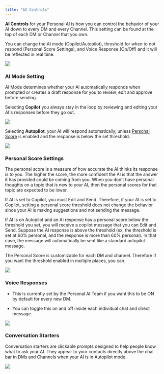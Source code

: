 ```yaml
---
title: "AI Controls"
---
```


**AI Controls** for your Personal AI is how you can control the behavior of your AI down to every DM and every Channel. This setting can be found at the top of each DM or Channel that you own.

You can change the AI mode (Copilot/Autopilot), threshold for when to not respond (Personal Score Settings), and Voice Response (On/Off) and it will be reflected in real time.

![](/images/image.png)

### AI Mode Setting

AI Mode determines whether your AI automatically responds when prompted or creates a draft response for you to review, edit and approve before sending.

Selecting **Copilot** you always stay in the loop by reviewing and editing your AI's responses before they go out.

![](/images/image.png)

Selecting **Autopilot**, your AI will respond automatically, unless [Personal Score](/o/nbVBaUyixnBYw8JgeVIt/s/dbMN7r709l6jIY1z4OHN/messaging-your-ai/ai-controls#personal-score-settings) is enabled and the response is below the set threshold.

![](/images/image.png)

### Personal Score Settings

The personal score is a measure of how accurate the AI thinks its response is to you. The higher the score, the more confident the AI is that the answer it has provided could be coming from you. When you don’t have personal thoughts on a topic that is new to your AI, then the personal scores for that topic are expected to be lower.

If AI is set to Copilot, you must Edit and Send. Therefore, if your AI is set to Copilot, setting a personal score threshold does not change the behavior since your AI is making suggestions and not sending the message.

If AI is on Autopilot and an AI response has a personal score below the threshold you set, you will receive a copilot message that you can Edit and Send. Suppose the AI response is above the threshold (ex, the threshold is set at 60% personal, and the response is more than 60% personal). In that case, the message will automatically be sent like a standard autopilot message.

The Personal Score is customizable for each DM and channel. Therefore if you want the threshold enabled in multiple places, you can.

![](/images/image.png)

### Voice Responses

* This is currently set by the Personal AI Team if you want this to be ON by default for every new DM.

* You can toggle this on and off inside each individual chat and direct message.

![](/images/image.png)

### **Conversation Starters**

Conversation starters are clickable prompts designed to help people know what to ask your AI. They appear to your contacts directly above the chat bar in DMs and Channels when your AI is in Autopilot mode.

![](/images/image.png)